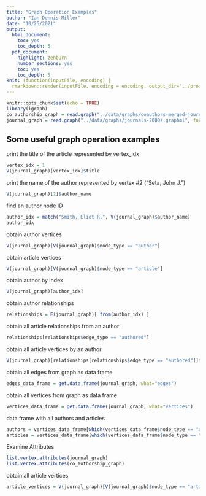 ```yaml
---
title: "Graph Operation Examples"
author: "Ian Dennis Miller"
date: "10/25/2021"
output:
  html_document:
    toc: yes
    toc_depth: 5
  pdf_document:
    highlight: zenburn
    number_sections: yes
    toc: yes
    toc_depth: 5
knit: (function(inputFile, encoding) {
  rmarkdown::render(inputFile, encoding = encoding, output_dir="../products") })
---
```


```r
knitr::opts_chunk$set(echo = TRUE)
library(igraph)
co_authorship_graph = read.graph("../data/graphs/coauthors-merged-journals-2000s.graphml", format = "graphml")
journal_graph = read.graph("../data/graphs/journals-2000s.graphml", format = "graphml")
```

## Some useful graph operation examples

print the title of the article represented by vertex_idx

```r
vertex_idx = 1
V(journal_graph)[vertex_idx]$title
```

print the name of the author represented by vertex #2 ("Seta, John J.")

```r
V(journal_graph)[2]$author_name
```

find an author node ID

```r
author_idx = match("Smith, Eliot R.", V(journal_graph)$author_name)
author_idx
```

obtain author vertices

```r
V(journal_graph)[V(journal_graph)$node_type == "author"]
```

obtain article vertices

```r
V(journal_graph)[V(journal_graph)$node_type == "article"]
```

obtain author by index

```r
V(journal_graph)[author_idx]
```

obtain author relationships

```r
relationships = E(journal_graph)[ from(author_idx) ]
```

obtain all article relationships from an author

```r
relationships[relationships$edge_type == "authored"]
```

obtain all article vertices by an author

```r
V(journal_graph)[relationships[relationships$edge_type == "authored"]]$title
```

obtain all edges from graph as data frame

```r
edges_data_frame = get.data.frame(journal_graph, what="edges")
```

obtain all vertices from graph as data frame

```r
vertices_data_frame = get.data.frame(journal_graph, what="vertices")
```

data frame with all authors and articles

```r
authors = vertices_data_frame[which(vertices_data_frame$node_type == "author"),]
articles = vertices_data_frame[which(vertices_data_frame$node_type == "article"),]
```

Examine Attributes

```r
list.vertex.attributes(journal_graph)
list.vertex.attributes(co_authorship_graph)
```

obtain all article vertices

```r
article_vertices = V(journal_graph)[V(journal_graph)$node_type == "article"]
```
